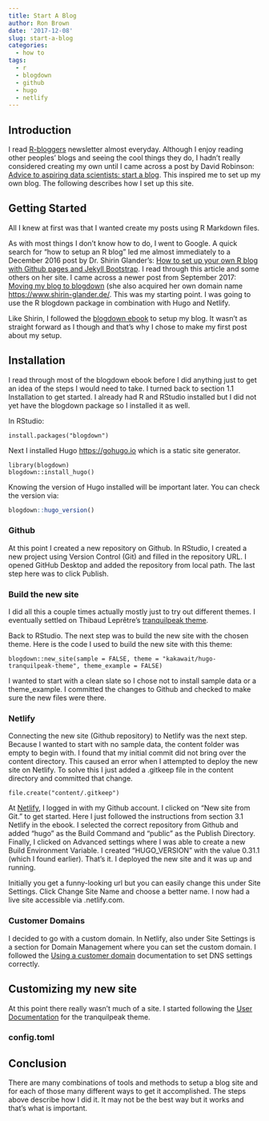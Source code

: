 ```yaml
---
title: Start A Blog
author: Ron Brown
date: '2017-12-08'
slug: start-a-blog
categories:
  - how to
tags:
  - r
  - blogdown
  - github
  - hugo
  - netlify
---
```


## Introduction

I read [R-bloggers](https://www.r-bloggers.com/) newsletter almost everyday. Although I enjoy reading other peoples' blogs and seeing the cool things they do, I hadn't really considered creating my own until I came across a post by David Robinson: [Advice to aspiring data scientists: start a blog](http://varianceexplained.org/r/start-blog/). This inspired me to set up my own blog. The following describes how I set up this site.

## Getting Started

All I knew at first was that I wanted create my posts using R Markdown files.

As with most things I don't know how to do, I went to Google.  A quick search for "how to setup an R blog" led me almost immediately to a December 2016 post by Dr. Shirin Glander's: [How to set up your own R blog with Github pages and Jekyll Bootstrap](https://shiring.github.io/blogging/2016/12/04/diy_your_own_blog).  I read through this article and some others on her site.  I came across a newer post from September 2017: [Moving my blog to blogdown](https://shiring.github.io/blogdown/2017/09/14/moving-my-blog-to-blogdown) (she also acquired her own domain name <https://www.shirin-glander.de/>.  This was my starting point. I was going to use the R blogdown package in combination with Hugo and Netlify.

Like Shirin, I followed the [blogdown ebook](https://bookdown.org/yihui/blogdown/) to setup my blog.  It wasn't as straight forward as I though and that's why I chose to make my first post about my setup.

## Installation

I read through most of the blogdown ebook before I did anything just to get an idea of the steps I would need to take. I turned back to section 1.1 Installation to get started. I already had R and RStudio installed but I did not yet have the blogdown package so I installed it as well.

In RStudio:
```{}
install.packages("blogdown")
```

Next I installed Hugo <https://gohugo.io> which is a static site generator.
```{}
library(blogdown)
blogdown::install_hugo()
```

Knowing the version of Hugo installed will be important later.  You can check the version via:
```r
blogdown::hugo_version()
```


### Github

At this point I created a new repository on Github. In RStudio, I created a new project using Version Control (Git) and filled in the repository URL.  I opened GitHub Desktop and added the repository from local path.  The last step here was to click Publish.


### Build the new site

I did all this a couple times actually mostly just to try out different themes. I eventually settled on Thibaud Leprêtre’s [tranquilpeak theme](https://themes.gohugo.io/hugo-tranquilpeak-theme/). 

Back to RStudio. The next step was to build the new site with the chosen theme. Here is the code I used to build the new site with this theme:

```{}
blogdown::new_site(sample = FALSE, theme = "kakawait/hugo-tranquilpeak-theme", theme_example = FALSE)
```

I wanted to start with a clean slate so I chose not to install sample data or a theme_example. I committed the changes to Github and checked to make sure the new files were there.


### Netlify

Connecting the new site (Github repository) to Netlify was the next step. Because I wanted to start with no sample data, the content folder was empty to begin with. I found that my initial commit did not bring over the content directory.  This caused an error when I attempted to deploy the new site on Netlify. To solve this I just added a .gitkeep file in the content directory and committed that change.

```{}
file.create("content/.gitkeep")
```

At [Netlify](https://www.netlify.com/), I logged in with my Github account. I clicked on "New site from Git." to get started. Here I just followed the instructions from section 3.1 Netlify in the ebook. I selected the correct repository from Github and added "hugo" as the Build Command and "public" as the Publish Directory. Finally, I clicked on Advanced settings where I was able to create a new Build Environment Variable. I created "HUGO_VERSION" with the value 0.31.1 (which I found earlier). That's it.  I deployed the new site and it was up and running.

Initially you get a funny-looking url but you can easily change this under Site Settings. Click Change Site Name and choose a better name. I now had a live site accessible via <sitename>.netlify.com. 


### Customer Domains

I decided to go with a custom domain. In Netlify, also under Site Settings is a section for Domain Management where you can set the custom domain. I followed the [Using a customer domain](https://www.netlify.com/docs/custom-domains/) documentation to set DNS settings correctly.


## Customizing my new site

At this point there really wasn't much of a site.  I started following the [User Documentation](https://github.com/kakawait/hugo-tranquilpeak-theme/blob/master/docs/user.md) for the tranquilpeak theme.


### config.toml




## Conclusion

There are many combinations of tools and methods to setup a blog site and for each of those many different ways to get it accomplished. The steps above describe how I did it. It may not be the best way but it works and that's what is important.